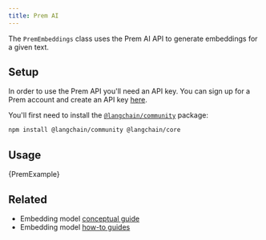 ```yaml
---
title: Prem AI
---
```


The `PremEmbeddings` class uses the Prem AI API to generate embeddings for a given text.

## Setup

In order to use the Prem API you'll need an API key. You can sign up for a Prem account and create an API key [here](https://studio.premai.io/sign-up).

You'll first need to install the [`@langchain/community`](https://www.npmjs.com/package/@langchain/community) package:


<IntegrationInstallTooltip></IntegrationInstallTooltip>

```bash npm2yarn
npm install @langchain/community @langchain/core
```

## Usage


<CodeBlock language="typescript">{PremExample}</CodeBlock>

## Related

- Embedding model [conceptual guide](/oss/concepts/embedding_models)
- Embedding model [how-to guides](/oss/how-to/#embedding-models)
